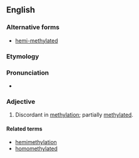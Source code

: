==English==

===Alternative forms===
* [[hemi-methylated]]

===Etymology===
{{prefix|hemi|methylated|lang=en}}

===Pronunciation===
* {{IPA|hɛmiˈmɛθəleɪtəd|lang=en}}

===Adjective===
{{en-adj}}

# {{context|genetics|of a strand|lang=en}} Discordant in [[methylation]]; partially [[methylated]].

====Related terms====
* [[hemimethylation]]
* [[homomethylated]]